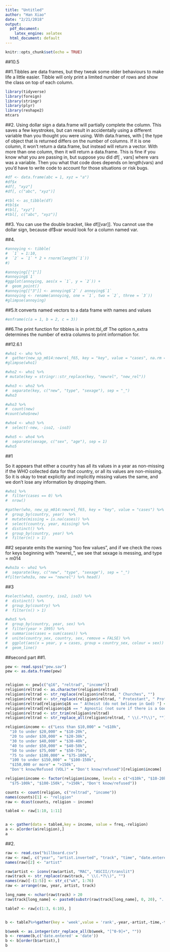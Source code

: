 ```yaml
---
title: "Untitled"
author: "Han Xiao"
date: "2/21/2018"
output:
  pdf_document:
    latex_engine: xelatex
  html_document: default
---
```


```r
knitr::opts_chunk$set(echo = TRUE)
```
##10.5

##1.Tibbles are data frames, but they tweak some older behaviours to make life a little easier. Tibble will only print a limited number of rows and show the class on top of each column.
```r
library(tidyverse)
library(foreign)
library(stringr)
library(plyr)
library(reshape2)
mtcars
```

##2.
Using dollar sign a data.frame will partially complete the column.  This saves a few keystrokes, but can result in accidentally using a different variable than you thought you were using.
With data.frames, with [ the type of object that is returned differs on the number of columns. If it is one column, it won’t return a data.frame, but instead will return a vector. With more than one column, then it will return a data.frame. This is fine if you know what you are passing in, but suppose you did df[ , vars] where vars was a variable. Then you what that code does depends on length(vars) and you’d have to write code to account for those situations or risk bugs.
```r
#df <- data.frame(abc = 1, xyz = "a")
#df$x
#df[, "xyz"]
#df[, c("abc", "xyz")]

#tbl <- as_tibble(df)
#tbl$x
#tbl[, "xyz"]
#tbl[, c("abc", "xyz")]

```


##3.
You can use the double bracket, like df[[var]]. You cannot use the dollar sign, because df$var would look for a column named var.

##4.
```r
#annoying <- tibble(
#  `1` = 1:10,
#  `2` = `1` * 2 + rnorm(length(`1`))
#)

#annoying[["1"]]
#annoying$`1`
#ggplot(annoying, aes(x = `1`, y = `2`)) +
#  geom_point()
#annoying[["3"]] <- annoying$`2` / annoying$`1`
#annoying <- rename(annoying, one = `1`, two = `2`, three = `3`))
#glimpse(annoying)
```

##5.It converts named vectors to a data frame with names and values
```r
#enframe(c(a = 1, b = 2, c = 3))

```

##6.The print function for tibbles is in print.tbl_df
The option n_extra determines the number of extra columns to print information for.

##12.6.1
```r
#who1 <- who %>%
#  gather(new_sp_m014:newrel_f65, key = "key", value = "cases", na.rm = TRUE)
#glimpse(who1)

#who2 <- who1 %>%
# mutate(key = stringr::str_replace(key, "newrel", "new_rel"))

#who3 <- who2 %>%
#  separate(key, c("new", "type", "sexage"), sep = "_")
#who3

#who3 %>%
#  count(new)
#count(who$new)

#who4 <- who3 %>%
#  select(-new, -iso2, -iso3)

#who5 <- who4 %>%
#  separate(sexage, c("sex", "age"), sep = 1)
#who5

```

##1

So it appears that either a country has all its values in a year as non-missing if the WHO collected data for that country, or all its values are non-missing. So it is okay to treat explicitly and implicitly missing values the same, and we don’t lose any information by dropping them.
```r
#who1 %>%
#  filter(cases == 0) %>%
#  nrow()

#gather(who, new_sp_m014:newrel_f65, key = "key", value = "cases") %>%
#  group_by(country, year)  %>%
#  mutate(missing = is.na(cases)) %>%
#  select(country, year, missing) %>%
#  distinct() %>%
#  group_by(country, year) %>%
#  filter(n() > 1)
```

##2
separate emits the warning “too few values”, and if we check the rows for keys beginning with "newrel_", we see that sexage is messing, and type = m014
```r
#who3a <- who1 %>%
#  separate(key, c("new", "type", "sexage"), sep = "_")
#filter(who3a, new == "newrel") %>% head()
```

##3
```r
#select(who3, country, iso2, iso3) %>%
#  distinct() %>%
#  group_by(country) %>%
#  filter(n() > 1)
```

```r
#who5 %>%
#  group_by(country, year, sex) %>%
#  filter(year > 1995) %>%
#  summarise(cases = sum(cases)) %>%
#  unite(country_sex, country, sex, remove = FALSE) %>%
#  ggplot(aes(x = year, y = cases, group = country_sex, colour = sex)) +
#  geom_line()
```


##second part
##1.
```r
pew <- read.spss("pew.sav")
pew <- as.data.frame(pew)


religion <- pew[c("q16", "reltrad", "income")]
religion$reltrad <- as.character(religion$reltrad)
religion$reltrad <- str_replace(religion$reltrad, " Churches", "")
religion$reltrad <- str_replace(religion$reltrad, " Protestant", " Prot")
religion$reltrad[religion$q16 == " Atheist (do not believe in God) "] <- "Atheist"
religion$reltrad[religion$q16 == " Agnostic (not sure if there is a God) "] <- "Agnostic"
religion$reltrad <- str_trim(religion$reltrad)
religion$reltrad <- str_replace_all(religion$reltrad, " \\(.*?\\)", "")

religion$income <- c("Less than $10,000" = "<$10k", 
  "10 to under $20,000" = "$10-20k", 
  "20 to under $30,000" = "$20-30k", 
  "30 to under $40,000" = "$30-40k", 
  "40 to under $50,000" = "$40-50k", 
  "50 to under $75,000" = "$50-75k",
  "75 to under $100,000" = "$75-100k", 
  "100 to under $150,000" = "$100-150k", 
  "$150,000 or more" = ">150k", 
  "Don't know/Refused (VOL)" = "Don't know/refused")[religion$income]

religion$income <- factor(religion$income, levels = c("<$10k", "$10-20k", "$20-30k", "$30-40k", "$40-50k", "$50-75k", 
  "$75-100k", "$100-150k", ">150k", "Don't know/refused"))

counts <- count(religion, c("reltrad", "income"))
names(counts)[1] <- "religion"
raw <- dcast(counts, religion ~ income)

table4 <- raw[1:10, 1:11]


a <- gather(data = table4,key = income, value = freq,-religion)
a <- a[order(a$religion),]
a
```

##2.

```r
raw <- read.csv("billboard.csv")
raw <- raw[, c("year", "artist.inverted", "track", "time", "date.entered", "x1st.week", "x2nd.week", "x3rd.week", "x4th.week", "x5th.week", "x6th.week", "x7th.week", "x8th.week", "x9th.week", "x10th.week", "x11th.week", "x12th.week", "x13th.week", "x14th.week", "x15th.week", "x16th.week", "x17th.week", "x18th.week", "x19th.week", "x20th.week", "x21st.week", "x22nd.week", "x23rd.week", "x24th.week", "x25th.week", "x26th.week", "x27th.week", "x28th.week", "x29th.week", "x30th.week", "x31st.week", "x32nd.week", "x33rd.week", "x34th.week", "x35th.week", "x36th.week", "x37th.week", "x38th.week", "x39th.week", "x40th.week", "x41st.week", "x42nd.week", "x43rd.week", "x44th.week", "x45th.week", "x46th.week", "x47th.week", "x48th.week", "x49th.week", "x50th.week", "x51st.week", "x52nd.week", "x53rd.week", "x54th.week", "x55th.week", "x56th.week", "x57th.week", "x58th.week", "x59th.week", "x60th.week", "x61st.week", "x62nd.week", "x63rd.week", "x64th.week", "x65th.week", "x66th.week", "x67th.week", "x68th.week", "x69th.week", "x70th.week", "x71st.week", "x72nd.week", "x73rd.week", "x74th.week", "x75th.week", "x76th.week")]
names(raw)[2] <- "artist"

raw$artist <- iconv(raw$artist, "MAC", "ASCII//translit")
raw$track <- str_replace(raw$track, " \\(.*?\\)", "")
names(raw)[-(1:5)] <- str_c("wk", 1:76)
raw <- arrange(raw, year, artist, track)

long_name <- nchar(raw$track) > 20
raw$track[long_name] <- paste0(substr(raw$track[long_name], 0, 20), "...")

table7 <- raw[c(1:3, 6:10), ]


b <- table7%>%gather(key = 'week',value = 'rank',-year,-artist,-time,-track,-date.entered,na.rm = TRUE)

b$week <- as.integer(str_replace_all(b$week, "[^0-9]+", ""))
b <- rename(b,c('date.entered' = 'date'))
b <- b[order(b$artist),]
b
```

